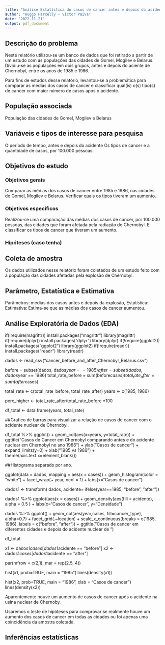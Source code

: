 ```yaml
---
title: "Análise Estatística do casos de cancer antes e depois do acidente de Chernobyl"
author: "Huggo Parcelly - Victor Paiva"
date: "2022-11-21"
output: pdf_document
---
```


## Descrição do problema

Neste relatório utilizou-se um banco de dados que foi retirado a partir de um estudo com as populações das cidades de Gomel, Mogilev e Belarus. Dividiu-se as populações em dois grupos, antes e depois do aciente de Chernobyl, entre os anos de 1985 e 1986.

Para fins de estudos desse relatório, levantou-se a problemática para comparar as médias dos casos de cancer e classificar qual(is) o(s) tipo(s) de cancer com maior número de casos após o acidente.

## População associada
População das cidades de Gomel, Mogilev e Belarus

## Variáveis e tipos de interesse para pesquisa
O período de tempo, antes e depois do acidente
Os tipos de cancer e a quantidade de casos, por 100.000 pessoas.

## Objetivos do estudo
### Objetivos gerais
Comparar as médias dos casos de cancer entre 1985 e 1986, nas cidades de Gomel, Mogilev e Belarus.
Verificar quais os tipos tiveram um aumento.

### Objetivos específicos
Realizou-se uma comparação das médias dos casos de cancer, por 100.000 pessoas, das cidades que foram afetada pela radiação de Chernobyl. E classificar os tipos de cancer que tiveram um aumento.

### Hipóteses (caso tenha)

## Coleta de amostra
Os dados utilizados nesse relatório foram coletados de um estudo feito com a população das cidades afetadas pela explosão de Chernobyl.

## Parâmetro, Estatística e Estimativa
Parâmetros: medias dos casos antes e depois da explosão,
Estatística: 
Estimativa: Estima-se que as médias dos casos de cancer aumentou.

## Análise Exploratória de Dados (EDA)

if(!require(magrittr)) install.packages("magrittr")
library(magrittr) 
if(!require(dplyr)) install.packages("dplyr") 
library(dplyr)
if(!require(ggplot2)) install.packages("ggplot2")
library(ggplot2)
if(!require(readr)) install.packages("readr")
library(readr)

dados <- read_csv("cancer_before_and_after_Chernobyl_Belarus.csv")

before = subset(dados, dados$year == 1985)
after = subset(dados, dados$year == 1986)
total_rate_before = sum(before$cases)
total_rate_after = sum(after$cases)

total_rate <- c(total_rate_before, total_rate_after)
years <- c(1985, 1986)


perc_higher <- total_rate_after/total_rate_before *100


df_total <- data.frame(years, total_rate)


##Grafico de barras para visualizar a relação de casos de cancer com o acidente nuclear de Chernobyl.

df_total %>% ggplot() + geom_col(aes(x=years, y=total_rate)) + ggtitle("Casos de Cancer em Chernobyl comparando antes e \ndepois do acidente nuclear em Chernobyl no ano 1986") +
  ylab("Casos de cancer") + expand_limits(y=0) + xlab("1985                      vs                      1986") + theme(axis.text.x=element_blank())

##Histograma separado por ano.

ggplot(data = dados, mapping = aes(x = cases)) +
  geom_histogram(color = "white") +
  facet_wrap(~ year, ncol = 1) +
  labs(x="Casos de cancer")

dados1 <- transform(
  dados, acidente= ifelse(year==1985, "before", "after"))

dados1 %>% ggplot(aes(x = cases)) +
  geom_density(aes(fill = acidente),
               alpha = 0.5
  ) +
  labs(x="Casos de cancer", y="Densidade")

dados %>% ggplot() +
  geom_col(aes(year,cases, fill=cancer_type), alpha=0.7) + facet_grid(.~location) + scale_x_continuous(breaks = c(1985, 1986), labels = c("before", "after")) +
  ggtitle("Casos de cancer em diferentes cidades \nantes e depois do acidente nuclear de \nChernobyl")

df_total

x1 <- dados1$cases[dados1$acidente == "before"]
x2 <- dados1$cases[dados1$acidente == "after"]

par(mfrow = c(2,1), mar = rep(2.5, 4))

hist(x1, prob=TRUE, main = "1985")
lines(density(x1))

hist(x2, prob=TRUE, main = "1986", xlab = "Casos de cancer")
lines(density(x2))

Aparentemente houve um aumento de casos de cancer após o acidente na usina 
nuclear de Chernoby.

Usaremos o teste de hipóteses para comprovar se realmente houve um aumento dos casos de cancer em todas as cidades ou foi apenas uma coincidência da amostra coletada.

## Inferências estatísticas
